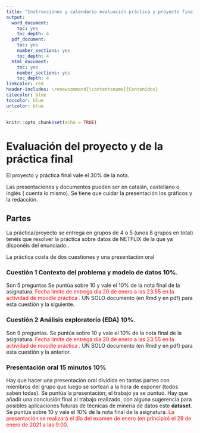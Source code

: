 ```yaml
---
title: "Instrucciones y calendario evaluación práctica y proyecto final. NETFLIX"
output:
  word_document: 
    toc: yes
    toc_depth: 4
  pdf_document: 
    toc: yes
    number_sections: yes
    toc_depth: 4
  html_document: 
    toc: yes
    number_sections: yes
    toc_depth: 4
linkcolor: red
header-includes: \renewcommand{\contentsname}{Contenidos}
citecolor: blue
toccolor: blue
urlcolor: blue
---
```


```r
knitr::opts_chunk$set(echo = TRUE)
```
# Evaluación del proyecto y de la práctica final

El proyecto y práctica final vale el 30% de la nota.

Las presentaciones y documentos pueden ser en catalán, castellano o inglés ( cuenta lo mismo). Se tiene que cuidar la presentación los gráficos y la redacción.
 
##  Partes 


La práctica/proyecto se entrega en grupos de 4 o 5 (unos 8 grupos en total) tenéis que resolver la práctica sobre datos de NETFLIX de la que ya disponéis del enunciado..

La práctica costa de dos cuestiones  y una presentación oral

### **Cuestión 1  Contexto del problema y modelo de datos 10%**.

Son 5 preguntas Se puntúa sobre 10 y vale el 10% de la nota final de la asignatura. <span style="color: red;"> Fecha límite de entrega día 20 de enero a las 23:55 en la actividad de moodle práctica </span>. UN SOLO documento (en Rmd y en pdf) para esta cuestión y la siguiente.

### **Cuestión 2  Análisis exploratorio (EDA) 10%**. 

Son 9 preguntas. Se puntúa sobre 10 y vale el 10% de la nota final de la asignatura. <span style="color: red;"> Fecha límite de entrega día 20 de enero a las 23:55 en la actividad de moodle práctica </span>. UN SOLO documento (en Rmd y en pdf) para esta cuestión y la anterior.

### **Presentación oral 15 minutos 10%**

Hay que hacer una presentación  oral dividida en tantas  partes con miembros del grupo que luego se sortean a la hora de exponer (todos saben todas). Se puntúa la presentación; el trabajo ya se puntuó. Hay que añadir una conclusión final al trabajo realizado, con  alguna sugerencia para posibles aplicaciones futuras  de técnicas de minería de datos  este **dataset**. Se puntúa sobre 10 y vale el 10% de la nota final de la asignatura. <span style="color: red;">La presentación se realizará el día del examen  de enero (en principio) el 29 de enero de 2021 a las 9:00</span>.




